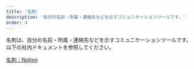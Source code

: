 ```yaml
---
title: '名刺'
description: '自分の名前・所属・連絡先などを示すコミュニケーションツールです。'
order: 4
---
```



名刺は、自分の名前・所属・連絡先などを示すコミュニケーションツールです。
以下の社内ドキュメントを参照してください。

[名刺｜Notion](https://www.notion.so/28f37b6398eb806887d1c4b9de2170b6?source=copy_link)
